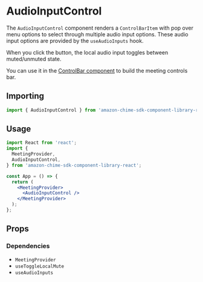 
<Meta title="SDK Components/MeetingControls/AudioInputControl" />

# AudioInputControl

The `AudioInputControl` component renders a `ControlBarItem` with pop over menu options to select through multiple audio input options.
These audio input options are provided by the `useAudioInputs` hook.

When you click the button, the local audio input toggles between muted/unmuted state.

You can use it in the [ControlBar component](/?path=/docs/ui-components-controlbar--control-bar) to build the meeting controls bar.

## Importing

```javascript
import { AudioInputControl } from 'amazon-chime-sdk-component-library-react';
```

## Usage

```jsx
import React from 'react';
import {
  MeetingProvider,
  AudioInputControl,
} from 'amazon-chime-sdk-component-library-react';

const App = () => {
  return (
    <MeetingProvider>
      <AudioInputControl />
    </MeetingProvider>
  );
};
```

## Props

<Props of={AudioInputControl} />

### Dependencies

- `MeetingProvider`
- `useToggleLocalMute`
- `useAudioInputs`
